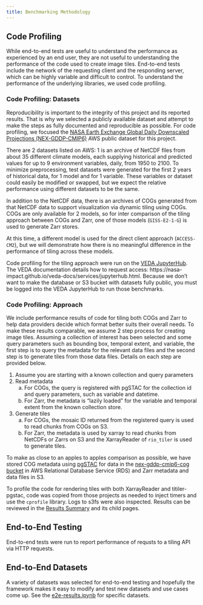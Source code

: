 ```yaml
---
title: Benchmarking Methodology
---
```


## Code Profiling

While end-to-end tests are useful to understand the performance as experienced by an end user, they are not useful to understanding the performance of the code used to create image tiles. End-to-end tests include the network of the requesting client and the responding server, which can be highly variable and difficult to control. To understand the performance of the underlying libraries, we used code profiling.

### Code Profiling: Datasets

Reproducibility is important to the integrity of this project and its reported results. That is why we selected a publicly available dataset and attempt to make the steps as fully documented and reproducible as possible. For code profiling, we focused the [NASA Earth Exchange Global Daily Downscaled Projections (NEX-GDDP-CMIP6)](https://aws.amazon.com/marketplace/pp/prodview-k6adk576fiwmm#overview) AWS public dataset for this project.

There are 2 datasets listed on AWS: 1 is an archive of NetCDF files from about 35 different climate models, each supplying historical and predicted values for up to 9 environment variables, daily, from 1950 to 2100. To minimize preprocessing, test datasets were generated for the first 2 years of historical data, for 1 model and for 1 variable. These variables or dataset could easily be modified or swapped, but we expect the relative performance using different datasets to be the same. 

In addition to the NetCDF data, there is an archives of COGs generated from that NetCDF data to support visualization via dynamic tiling using COGs.  COGs are only available for 2 models, so for inter comparison of the tiling approach between COGs and Zarr, one of those models (`GISS-E2-1-G`) is used to generate Zarr stores.

At this time, a different model is used for the direct client approach (`ACCESS-CM2`), but we will demonstrate how there is no meaningful difference in the performance of tiling across these models.

Code profiling for the tiling approach were run on the [VEDA JupyterHub](https://nasa-veda.2i2c.cloud/). The VEDA documentation details how to request access: https://nasa-impact.github.io/veda-docs/services/jupyterhub.html. Because we don't want to make the database or S3 bucket with datasets fully public, you must be logged into the VEDA JupyterHub to run those benchmarks.

### Code Profiling: Approach

We include performance results of code for tiling both COGs and Zarr to help data providers decide which format better suits their overall needs. To make these results comparable, we assume 2 step process for creating image tiles. Assuming a collection of interest has been selected and some query parameters such as bounding box, temporal extent, and variable, the first step is to query the metadata for the relevant data files and the second step is to generate tiles from those data files. Details on each step are provided below.

1. Assume you are starting with a known collection and query parameters
2. Read metadata
    a. For COGs, the query is registered with pgSTAC for the collection id and query parameters, such as variable and datetime.
    b. For Zarr, the metadata is "lazily loaded" for the variable and temporal extent from the known collection store.
3. Generate tiles
   a. For COGs, the mosaic ID returned from the registered query is used to read chunks from COGs on S3.
   b. For Zarr, the metadata is used by xarray to read chunks from NetCDFs or Zarrs on S3 and the XarrayReader of `rio_tiler` is used to generate tiles.

To make as close to an apples to apples comparison as possible, we have stored COG metadata using [pgSTAC](https://github.com/stac-utils/pgstac) for data in the [nex-gddp-cmip6-cog bucket](https://nex-gddp-cmip6-cog.s3.us-west-2.amazonaws.com/index.html) in AWS Relational Database Service (RDS) and Zarr metadata and data files in S3.

To profile the code for rendering tiles with both XarrayReader and titiler-pgstac, code was copied from those projects as needed to inject timers and use the `cprofile` library. Logs to s3fs were also inspected. Results can be reviewed in the [Results Summary]('./tiling/results-summary.md') and its child pages.

## End-to-End Testing

End-to-end tests were run to report performance of requsts to a tiling API via HTTP requests.

## End-to-End Datasets

A variety of datasets was selected for end-to-end testing and hopefully the framework makes it easy to modify and test new datasets and use cases come up. See the [e2e-results.ipynb](./e2e-results.ipynb) for specific datasets.

